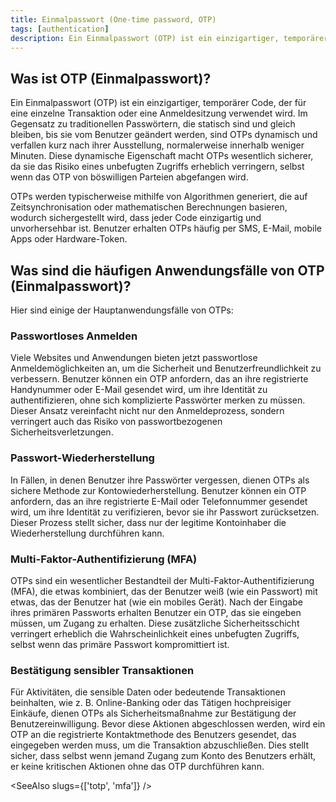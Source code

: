 ```yaml
---
title: Einmalpasswort (One-time password, OTP)
tags: [authentication]
description: Ein Einmalpasswort (OTP) ist ein einzigartiger, temporärer Code, der für eine einzelne Transaktion oder eine Anmeldesitzung verwendet wird.
---
```


## Was ist OTP (Einmalpasswort)?

Ein Einmalpasswort (OTP) ist ein einzigartiger, temporärer Code, der für eine einzelne Transaktion oder eine Anmeldesitzung verwendet wird. Im Gegensatz zu traditionellen Passwörtern, die statisch sind und gleich bleiben, bis sie vom Benutzer geändert werden, sind OTPs dynamisch und verfallen kurz nach ihrer Ausstellung, normalerweise innerhalb weniger Minuten. Diese dynamische Eigenschaft macht OTPs wesentlich sicherer, da sie das Risiko eines unbefugten Zugriffs erheblich verringern, selbst wenn das OTP von böswilligen Parteien abgefangen wird.

OTPs werden typischerweise mithilfe von Algorithmen generiert, die auf Zeitsynchronisation oder mathematischen Berechnungen basieren, wodurch sichergestellt wird, dass jeder Code einzigartig und unvorhersehbar ist. Benutzer erhalten OTPs häufig per SMS, E-Mail, mobile Apps oder Hardware-Token.

## Was sind die häufigen Anwendungsfälle von OTP (Einmalpasswort)?

Hier sind einige der Hauptanwendungsfälle von OTPs:

### Passwortloses Anmelden

Viele Websites und Anwendungen bieten jetzt passwortlose Anmeldemöglichkeiten an, um die Sicherheit und Benutzerfreundlichkeit zu verbessern. Benutzer können ein OTP anfordern, das an ihre registrierte Handynummer oder E-Mail gesendet wird, um ihre Identität zu authentifizieren, ohne sich komplizierte Passwörter merken zu müssen. Dieser Ansatz vereinfacht nicht nur den Anmeldeprozess, sondern verringert auch das Risiko von passwortbezogenen Sicherheitsverletzungen.

### Passwort-Wiederherstellung

In Fällen, in denen Benutzer ihre Passwörter vergessen, dienen OTPs als sichere Methode zur Kontowiederherstellung. Benutzer können ein OTP anfordern, das an ihre registrierte E-Mail oder Telefonnummer gesendet wird, um ihre Identität zu verifizieren, bevor sie ihr Passwort zurücksetzen. Dieser Prozess stellt sicher, dass nur der legitime Kontoinhaber die Wiederherstellung durchführen kann.

### Multi-Faktor-Authentifizierung (MFA)

OTPs sind ein wesentlicher Bestandteil der Multi-Faktor-Authentifizierung (MFA), die etwas kombiniert, das der Benutzer weiß (wie ein Passwort) mit etwas, das der Benutzer hat (wie ein mobiles Gerät). Nach der Eingabe ihres primären Passworts erhalten Benutzer ein OTP, das sie eingeben müssen, um Zugang zu erhalten. Diese zusätzliche Sicherheitsschicht verringert erheblich die Wahrscheinlichkeit eines unbefugten Zugriffs, selbst wenn das primäre Passwort kompromittiert ist.

### Bestätigung sensibler Transaktionen

Für Aktivitäten, die sensible Daten oder bedeutende Transaktionen beinhalten, wie z. B. Online-Banking oder das Tätigen hochpreisiger Einkäufe, dienen OTPs als Sicherheitsmaßnahme zur Bestätigung der Benutzereinwilligung. Bevor diese Aktionen abgeschlossen werden, wird ein OTP an die registrierte Kontaktmethode des Benutzers gesendet, das eingegeben werden muss, um die Transaktion abzuschließen. Dies stellt sicher, dass selbst wenn jemand Zugang zum Konto des Benutzers erhält, er keine kritischen Aktionen ohne das OTP durchführen kann.

<SeeAlso slugs={['totp', 'mfa']} />
